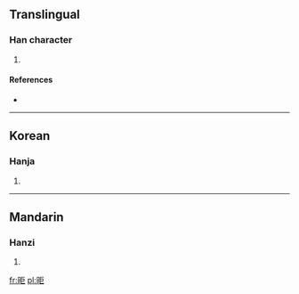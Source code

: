 ==Translingual==

===Han character===
{{Han char|rn=72|rad=日|as=05|sn=9|four=|canj=日尸尸 (ASS)}}

# {{defn|Han|sort=日05}}

====References====
* {{Han ref|kx=0492.160|dkj=13831|dj=0855.160|hdz=21489.050|uh=661B|ud=26139}}

----

==Korean==

===Hanja===
{{ko-hanja|hangeul=거|eumhun=|rv=geo|mr=kŏ|y=ke}}

# {{defn|Korean|sort=日05}}

----

==Mandarin==

===Hanzi===
{{cmn-hanzi|pin=[[jù]] ([[ju4]])|wg=chü<sup>4</sup>}}

# {{defn|Mandarin|sort=日05}}

[[fr:昛]]
[[pl:昛]]